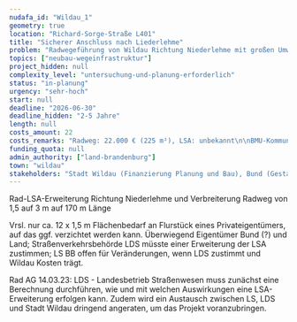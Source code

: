 ```yaml
---
nudafa_id: "Wildau_1"
geometry: true
location: "Richard-Sorge-Straße L401"
title: "Sicherer Anschluss nach Liederlehme"
problem: "Radwegeführung von Wildau Richtung Niederlehme mit großen Umwegen und zweimaliger Kreuzung der vielbefahrenenen L401/L30 (unattraktiv und gefährlich: verzeichnete Unfälle)"
topics: ["neubau-wegeinfrastruktur"]
project_hidden: null
complexity_level: "untersuchung-und-planung-erforderlich"
status: "in-planung"
urgency: "sehr-hoch"
start: null
deadline: "2026-06-30"
deadline_hidden: "2-5 Jahre"
length: null
costs_amount: 22
costs_remarks: "Radweg: 22.000 € (225 m²), LSA: unbekannt\n\nBMU-Kommunalrichtlinie (65 %)"
funding_quota: null
admin_authority: ["land-brandenburg"]
town: "wildau"
stakeholders: "Stadt Wildau (Finanzierung Planung und Bau), Bund (Gestattungsvertrag Flächennutzung), Land (Gestattungsvertrag Flächennutzung), Privateigentümer (Gestattungsvertrag Flächennutzung oder Ankauf)"
---
```

Rad-LSA-Erweiterung Richtung Niederlehme und Verbreiterung Radweg von 1,5 auf 3 m auf 170 m Länge

Vrsl. nur ca. 12 x 1,5 m Flächenbedarf an Flurstück eines Privateigentümers, auf das ggf. verzichtet werden kann. Überwiegend Eigentümer Bund (?) und Land; Straßenverkehrsbehörde LDS müsste einer Erweiterung der LSA zustimmen; LS BB offen für Veränderungen, wenn LDS zustimmt und Wildau Kosten trägt.

Rad AG 14.03.23: LDS - Landesbetrieb Straßenwesen muss zunächst eine Berechnung durchführen, wie und mit welchen Auswirkungen eine LSA-Erweiterung erfolgen kann. Zudem wird ein Austausch zwischen LS, LDS und Stadt Wildau dringend angeraten, um das Projekt voranzubringen.
